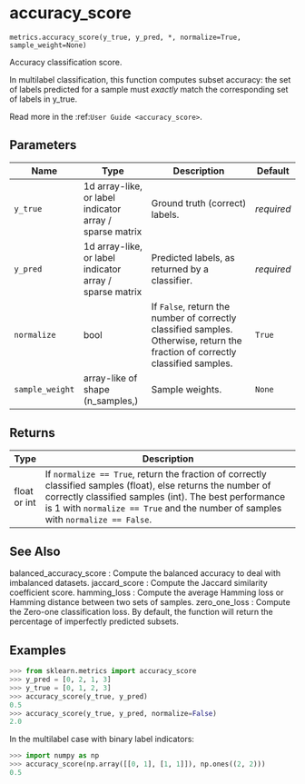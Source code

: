 # accuracy_score { #sklearn.metrics.accuracy_score }

`metrics.accuracy_score(y_true, y_pred, *, normalize=True, sample_weight=None)`

Accuracy classification score.

In multilabel classification, this function computes subset accuracy:
the set of labels predicted for a sample must *exactly* match the
corresponding set of labels in y_true.

Read more in the :ref:`User Guide <accuracy_score>`.

## Parameters

| Name            | Type                                                    | Description                                                                                                                      | Default    |
|-----------------|---------------------------------------------------------|----------------------------------------------------------------------------------------------------------------------------------|------------|
| `y_true`        | 1d array-like, or label indicator array / sparse matrix | Ground truth (correct) labels.                                                                                                   | _required_ |
| `y_pred`        | 1d array-like, or label indicator array / sparse matrix | Predicted labels, as returned by a classifier.                                                                                   | _required_ |
| `normalize`     | bool                                                    | If ``False``, return the number of correctly classified samples. Otherwise, return the fraction of correctly classified samples. | `True`     |
| `sample_weight` | array-like of shape (n_samples,)                        | Sample weights.                                                                                                                  | `None`     |

## Returns

| Type         | Description                                                                                                                                                                                                                                                        |
|--------------|--------------------------------------------------------------------------------------------------------------------------------------------------------------------------------------------------------------------------------------------------------------------|
| float or int | If ``normalize == True``, return the fraction of correctly classified samples (float), else returns the number of correctly classified samples (int).  The best performance is 1 with ``normalize == True`` and the number of samples with ``normalize == False``. |

## See Also

balanced_accuracy_score : Compute the balanced accuracy to deal with
    imbalanced datasets.
jaccard_score : Compute the Jaccard similarity coefficient score.
hamming_loss : Compute the average Hamming loss or Hamming distance between
    two sets of samples.
zero_one_loss : Compute the Zero-one classification loss. By default, the
    function will return the percentage of imperfectly predicted subsets.

## Examples

```python
>>> from sklearn.metrics import accuracy_score
>>> y_pred = [0, 2, 1, 3]
>>> y_true = [0, 1, 2, 3]
>>> accuracy_score(y_true, y_pred)
0.5
>>> accuracy_score(y_true, y_pred, normalize=False)
2.0
```

In the multilabel case with binary label indicators:

```python
>>> import numpy as np
>>> accuracy_score(np.array([[0, 1], [1, 1]]), np.ones((2, 2)))
0.5
```